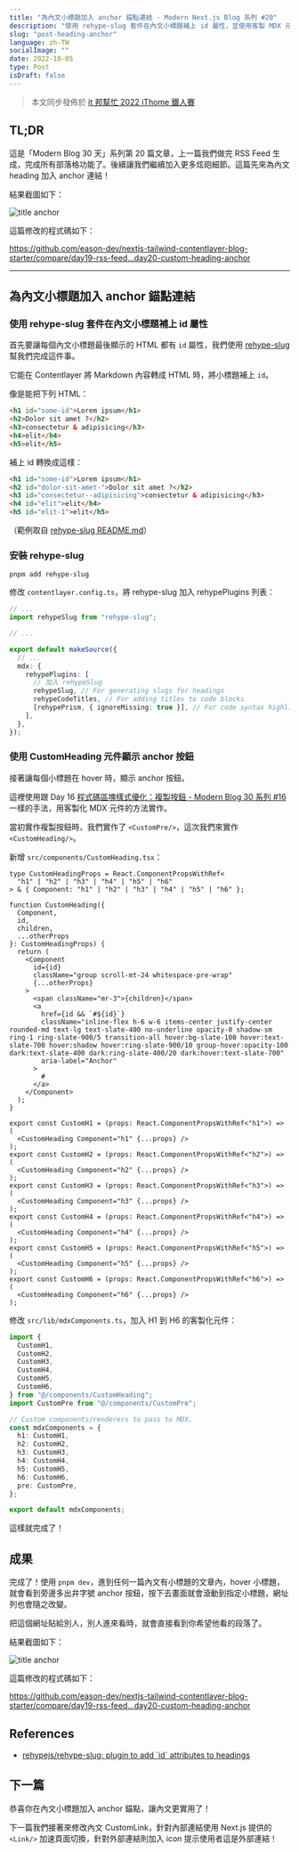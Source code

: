 ```yaml
---
title: "為內文小標題加入 anchor 錨點連結 - Modern Next.js Blog 系列 #20"
description: "使用 rehype-slug 套件在內文小標題補上 id 屬性，並使用客製 MDX 元件 CustomHeading 加入 anchor 連結"
slug: "post-heading-anchor"
language: zh-TW
socialImage: ""
date: 2022-10-05
type: Post
isDraft: false
---
```


> 本文同步發佈於 [it 邦幫忙 2022 iThome 鐵人賽](https://ithelp.ithome.com.tw/articles/10304682)

## TL;DR

這是「Modern Blog 30 天」系列第 20 篇文章，上一篇我們做完 RSS Feed 生成，完成所有部落格功能了。後續讓我們繼續加入更多炫砲細節。這篇先來為內文 heading 加入 anchor 連結！

結果截圖如下：

![title anchor](https://i.imgur.com/paQPqU5.jpg)

這篇修改的程式碼如下：

https://github.com/eason-dev/nextjs-tailwind-contentlayer-blog-starter/compare/day19-rss-feed...day20-custom-heading-anchor

---

## 為內文小標題加入 anchor 錨點連結

### 使用 rehype-slug 套件在內文小標題補上 id 屬性

首先要讓每個內文小標題最後顯示的 HTML 都有 `id` 屬性，我們使用 [rehype-slug](https://github.com/rehypejs/rehype-slug) 幫我們完成這件事。

它能在 Contentlayer 將 Markdown 內容轉成 HTML 時，將小標題補上 `id`。

像是能把下列 HTML：

```html
<h1 id="some-id">Lorem ipsum</h1>
<h2>Dolor sit amet ?</h2>
<h3>consectetur & adipisicing</h3>
<h4>elit</h4>
<h5>elit</h5>
```

補上 id 轉換成這樣：

```html
<h1 id="some-id">Lorem ipsum</h1>
<h2 id="dolor-sit-amet-">Dolor sit amet ?</h2>
<h3 id="consectetur--adipisicing">consectetur & adipisicing</h3>
<h4 id="elit">elit</h4>
<h5 id="elit-1">elit</h5>
```

（範例取自 [rehype-slug README.md](https://github.com/rehypejs/rehype-slug#use)）

### 安裝 rehype-slug

```shell
pnpm add rehype-slug
```

修改 `contentlayer.config.ts`，將 rehype-slug 加入 rehypePlugins 列表：

```ts
// ...
import rehypeSlug from "rehype-slug";

// ...

export default makeSource({
  // ...
  mdx: {
    rehypePlugins: [
      // 加入 rehypeSlug
      rehypeSlug, // For generating slugs for headings
      rehypeCodeTitles, // For adding titles to code blocks
      [rehypePrism, { ignoreMissing: true }], // For code syntax highlighting
    ],
  },
});
```

### 使用 CustomHeading 元件顯示 anchor 按鈕

接著讓每個小標題在 hover 時，顯示 anchor 按鈕。

這裡使用跟 Day 16 [程式碼區塊樣式優化：複製按鈕 - Modern Blog 30 系列 #16](/posts/code-copy-button) 一樣的手法，用客製化 MDX 元件的方法實作。

當初實作複製按鈕時，我們實作了 `<CustomPre/>`，這次我們來實作 `<CustomHeading/>`。

新增 `src/components/CustomHeading.tsx`：

```tsx
type CustomHeadingProps = React.ComponentPropsWithRef<
  "h1" | "h2" | "h3" | "h4" | "h5" | "h6"
> & { Component: "h1" | "h2" | "h3" | "h4" | "h5" | "h6" };

function CustomHeading({
  Component,
  id,
  children,
  ...otherProps
}: CustomHeadingProps) {
  return (
    <Component
      id={id}
      className="group scroll-mt-24 whitespace-pre-wrap"
      {...otherProps}
    >
      <span className="mr-3">{children}</span>
      <a
        href={id && `#${id}`}
        className="inline-flex h-6 w-6 items-center justify-center rounded-md text-lg text-slate-400 no-underline opacity-0 shadow-sm ring-1 ring-slate-900/5 transition-all hover:bg-slate-100 hover:text-slate-700 hover:shadow hover:ring-slate-900/10 group-hover:opacity-100 dark:text-slate-400 dark:ring-slate-400/20 dark:hover:text-slate-700"
        aria-label="Anchor"
      >
        #
      </a>
    </Component>
  );
}

export const CustomH1 = (props: React.ComponentPropsWithRef<"h1">) => (
  <CustomHeading Component="h1" {...props} />
);
export const CustomH2 = (props: React.ComponentPropsWithRef<"h2">) => (
  <CustomHeading Component="h2" {...props} />
);
export const CustomH3 = (props: React.ComponentPropsWithRef<"h3">) => (
  <CustomHeading Component="h3" {...props} />
);
export const CustomH4 = (props: React.ComponentPropsWithRef<"h4">) => (
  <CustomHeading Component="h4" {...props} />
);
export const CustomH5 = (props: React.ComponentPropsWithRef<"h5">) => (
  <CustomHeading Component="h5" {...props} />
);
export const CustomH6 = (props: React.ComponentPropsWithRef<"h6">) => (
  <CustomHeading Component="h6" {...props} />
);
```

修改 `src/lib/mdxComponents.ts`，加入 H1 到 H6 的客製化元件：

```ts
import {
  CustomH1,
  CustomH2,
  CustomH3,
  CustomH4,
  CustomH5,
  CustomH6,
} from "@/components/CustomHeading";
import CustomPre from "@/components/CustomPre";

// Custom components/renderers to pass to MDX.
const mdxComponents = {
  h1: CustomH1,
  h2: CustomH2,
  h3: CustomH3,
  h4: CustomH4,
  h5: CustomH5,
  h6: CustomH6,
  pre: CustomPre,
};

export default mdxComponents;
```

這樣就完成了！

## 成果

完成了！使用 `pnpm dev`，進到任何一篇內文有小標題的文章內，hover 小標題，就會看到旁邊多出井字號 anchor 按鈕，按下去畫面就會滾動到指定小標題，網址列也會隨之改變。

把這個網址貼給別人，別人進來看時，就會直接看到你希望他看的段落了。

結果截圖如下：

![title anchor](https://i.imgur.com/paQPqU5.jpg)

這篇修改的程式碼如下：

https://github.com/eason-dev/nextjs-tailwind-contentlayer-blog-starter/compare/day19-rss-feed...day20-custom-heading-anchor

## References

- [rehypejs/rehype-slug: plugin to add \`id\` attributes to headings](https://github.com/rehypejs/rehype-slug)

## 下一篇

恭喜你在內文小標題加入 anchor 錨點，讓內文更實用了！

下一篇我們接著來修改內文 CustomLink，針對內部連結使用 Next.js 提供的 `<Link/>` 加速頁面切換，針對外部連結則加入 icon 提示使用者這是外部連結！
